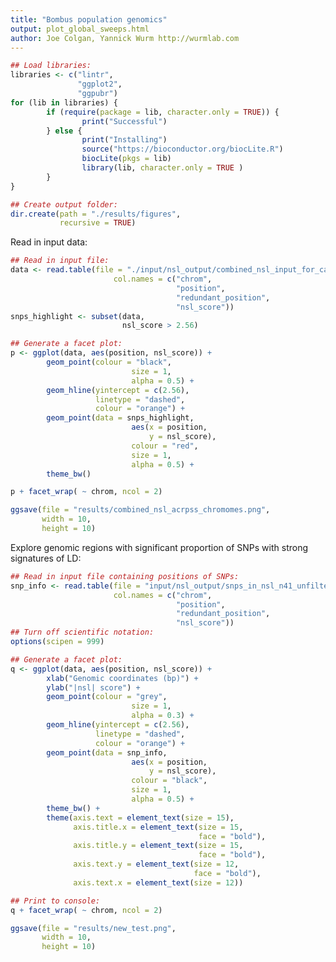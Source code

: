 ```yaml
---
title: "Bombus population genomics"
output: plot_global_sweeps.html
author: Joe Colgan, Yannick Wurm http://wurmlab.com
---
```


```r
## Load libraries:
libraries <- c("lintr",
               "ggplot2",
               "ggpubr")
for (lib in libraries) {
        if (require(package = lib, character.only = TRUE)) {
                print("Successful")
        } else {
                print("Installing")
                source("https://bioconductor.org/biocLite.R")
                biocLite(pkgs = lib)
                library(lib, character.only = TRUE )
        }
}

## Create output folder:
dir.create(path = "./results/figures",
           recursive = TRUE)

```

Read in input data:

```r
## Read in input file:
data <- read.table(file = "./input/nsl_output/combined_nsl_input_for_calculating_top_one.txt",
                       col.names = c("chrom",
                                     "position",
                                     "redundant_position",
                                     "nsl_score"))
snps_highlight <- subset(data,
                         nsl_score > 2.56)

## Generate a facet plot:
p <- ggplot(data, aes(position, nsl_score)) + 
        geom_point(colour = "black",
                           size = 1,
                           alpha = 0.5) +
        geom_hline(yintercept = c(2.56),
                   linetype = "dashed",
                   colour = "orange") +
        geom_point(data = snps_highlight, 
                           aes(x = position,
                               y = nsl_score),
                           colour = "red",
                           size = 1,
                           alpha = 0.5) +
        theme_bw()

p + facet_wrap( ~ chrom, ncol = 2)

ggsave(file = "results/combined_nsl_acrpss_chromomes.png",
       width = 10,
       height = 10)
```

Explore genomic regions with significant proportion of SNPs with strong signatures of LD:

```r
## Read in input file containing positions of SNPs:
snp_info <- read.table(file = "input/nsl_output/snps_in_nsl_n41_unfiltered.sig.txt",
                       col.names = c("chrom",
                                     "position",
                                     "redundant_position",
                                     "nsl_score"))
## Turn off scientific notation:
options(scipen = 999)

## Generate a facet plot:
q <- ggplot(data, aes(position, nsl_score)) + 
        xlab("Genomic coordinates (bp)") +
        ylab("|nsl| score") +
        geom_point(colour = "grey",
                           size = 1,
                           alpha = 0.3) +
        geom_hline(yintercept = c(2.56),
                   linetype = "dashed",
                   colour = "orange") +
        geom_point(data = snp_info, 
                           aes(x = position,
                               y = nsl_score),
                           colour = "black",
                           size = 1,
                           alpha = 0.5) +
        theme_bw() +
        theme(axis.text = element_text(size = 15),
              axis.title.x = element_text(size = 15,
                                          face = "bold"),
              axis.title.y = element_text(size = 15,
                                          face = "bold"),
              axis.text.y = element_text(size = 12,
                                         face = "bold"),
              axis.text.x = element_text(size = 12))

## Print to console:
q + facet_wrap( ~ chrom, ncol = 2)

ggsave(file = "results/new_test.png",
       width = 10,
       height = 10)
```
